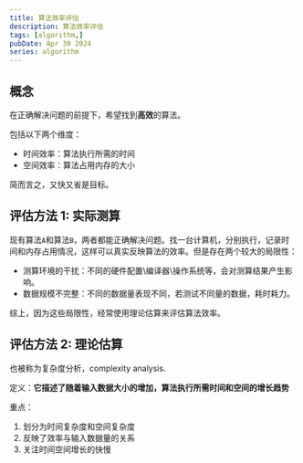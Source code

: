 ```yaml
---
title: 算法效率评估
description: 算法效率评估
tags: [algorithm,]
pubDate: Apr 30 2024
series: algorithm
---
```


## 概念

在正确解决问题的前提下，希望找到**高效**的算法。

包括以下两个维度：

- 时间效率：算法执行所需的时间
- 空间效率：算法占用内存的大小

简而言之，又快又省是目标。

## 评估方法 1: 实际测算

现有算法`A`和算法`B`，两者都能正确解决问题。找一台计算机，分别执行，记录时间和内存占用情况，这样可以真实反映算法的效率。但是存在两个较大的局限性：

- 测算环境的干扰：不同的硬件配置\编译器\操作系统等，会对测算结果产生影响。
- 数据规模不完整：不同的数据量表现不同，若测试不同量的数据，耗时耗力。

综上，因为这些局限性，经常使用理论估算来评估算法效率。

## 评估方法 2: 理论估算

也被称为复杂度分析，complexity analysis.

定义：**它描述了随着输入数据大小的增加，算法执行所需时间和空间的增长趋势**

重点：

1. 划分为时间复杂度和空间复杂度
2. 反映了效率与输入数据量的关系
3. 关注时间空间增长的快慢
